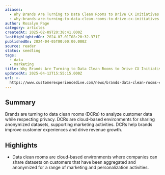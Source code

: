 ```yaml
---
aliases:
  - Why Brands Are Turning to Data Clean Rooms to Drive CX Initiatives
  - why-brands-are-turning-to-data-clean-rooms-to-drive-cx-initiatives
author: Rosalyn Page
category: articles
createdAt: 2025-02-09T20:38:41.000Z
lastHighlightedOn: 2024-07-01T08:20:32.371Z
publishedOn: 2024-04-05T00:00:00.000Z
source: reader
status: seedling
tags:
  - data
  - marketing
title: Why Brands Are Turning to Data Clean Rooms to Drive CX Initiatives
updatedAt: 2025-04-12T15:55:15.000Z
url: >-
  https://www.customerexperiencedive.com/news/brands-data-clean-rooms-customer-experience-initiatives/712299/?utm_source=Sailthru&utm_medium=email&utm_campaign=Issue:%202024-04-05%20CX%20Dive%20%5Bissue:60787%5D&utm_term=CX%20Dive
---
```

## Summary

Brands are turning to data clean rooms (DCRs) to analyze customer data while respecting privacy. DCRs are cloud-based environments for sharing anonymized datasets, supporting marketing activities. DCRs help brands improve customer experiences and drive revenue growth.

## Highlights

- Data clean rooms are cloud-based environments where companies can share datasets on customers that have been aggregated and anonymized for a range of marketing and personalization activities.
